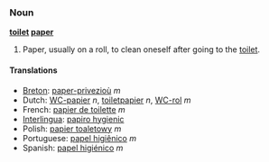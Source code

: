 ===Noun===
'''[[toilet]] [[paper]]'''

#Paper, usually on a roll, to clean oneself after going to the [[toilet]].

====Translations====
*[[Breton]]: [[paper-privezioù]] ''m''
*Dutch: [[WC-papier]] ''n'', [[toiletpapier]] ''n'', [[WC-rol]] ''m''
*French: [[papier de toilette]] ''m''
*[[Interlingua]]: [[papiro hygienic]]
*Polish: [[papier toaletowy]] ''m''
*Portuguese: [[papel higiênico]] ''m''
*Spanish: [[papel higiénico]] ''m''
